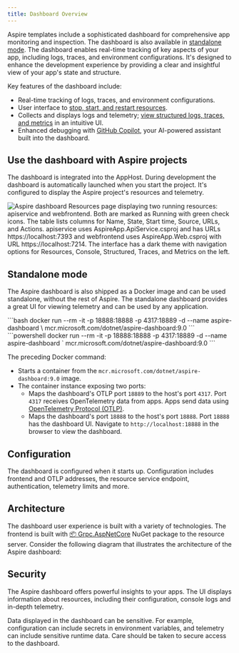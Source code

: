 ```yaml
---
title: Dashboard Overview
---
```


Aspire templates include a sophisticated dashboard for comprehensive app monitoring and inspection. The dashboard is also available in [standalone mode](#standalone-mode). The dashboard enables real-time tracking of key aspects of your app, including logs, traces, and environment configurations. It's designed to enhance the development experience by providing a clear and insightful view of your app's state and structure.

Key features of the dashboard include:

- Real-time tracking of logs, traces, and environment configurations.
- User interface to [stop, start, and restart resources](explore.md#resource-actions).
- Collects and displays logs and telemetry; [view structured logs, traces, and metrics](explore.md#monitoring-pages) in an intuitive UI.
- Enhanced debugging with [GitHub Copilot](copilot.md), your AI-powered assistant built into the dashboard.

## Use the dashboard with Aspire projects

The dashboard is integrated into the AppHost. During development the dashboard is automatically launched when you start the project. It's configured to display the Aspire project's resources and telemetry.

![Aspire dashboard Resources page displaying two running resources: apiservice and webfrontend. Both are marked as Running with green check icons. The table lists columns for Name, State, Start time, Source, URLs, and Actions. apiservice uses AspireApp.ApiService.csproj and has URLs https://localhost:7393 and webfrontend uses AspireApp.Web.csproj with URL https://localhost:7214. The interface has a dark theme with navigation options for Resources, Console, Structured, Traces, and Metrics on the left.](../../../assets/get-started/aspire-dashboard.png)

## Standalone mode

The Aspire dashboard is also shipped as a Docker image and can be used standalone, without the rest of Aspire. The standalone dashboard provides a great UI for viewing telemetry and can be used by any application.


<Tabs>
  <TabItem label="Linux" icon="linux">
	    ```bash
        docker run --rm -it -p 18888:18888 -p 4317:18889 -d --name aspire-dashboard \
            mcr.microsoft.com/dotnet/aspire-dashboard:9.0
        ```
  </TabItem>

  <TabItem label="Windows" icon="seti:windows">
	  ```powershell
        docker run --rm -it -p 18888:18888 -p 4317:18889 -d --name aspire-dashboard `
            mcr.microsoft.com/dotnet/aspire-dashboard:9.0
        ```
  </TabItem>
</Tabs>

The preceding Docker command:

- Starts a container from the `mcr.microsoft.com/dotnet/aspire-dashboard:9.0` image.
- The container instance exposing two ports:
  - Maps the dashboard's OTLP port `18889` to the host's port `4317`. Port `4317` receives OpenTelemetry data from apps. Apps send data using [OpenTelemetry Protocol (OTLP)](https://opentelemetry.io/docs/specs/otlp/).
  - Maps the dashboard's port `18888` to the host's port `18888`. Port `18888` has the dashboard UI. Navigate to `http://localhost:18888` in the browser to view the dashboard.

## Configuration

The dashboard is configured when it starts up. Configuration includes frontend and OTLP addresses, the resource service endpoint, authentication, telemetry limits and more.

## Architecture

The dashboard user experience is built with a variety of technologies. The frontend is built with [📦 Grpc.AspNetCore](https://www.nuget.org/packages/Grpc.AspNetCore) NuGet package to the resource server. Consider the following diagram that illustrates the architecture of the Aspire dashboard:


<ArchitectureDiagram style="border-radius: .5rem;" />

## Security

The Aspire dashboard offers powerful insights to your apps. The UI displays information about resources, including their configuration, console logs and in-depth telemetry.

Data displayed in the dashboard can be sensitive. For example, configuration can include secrets in environment variables, and telemetry can include sensitive runtime data. Care should be taken to secure access to the dashboard.